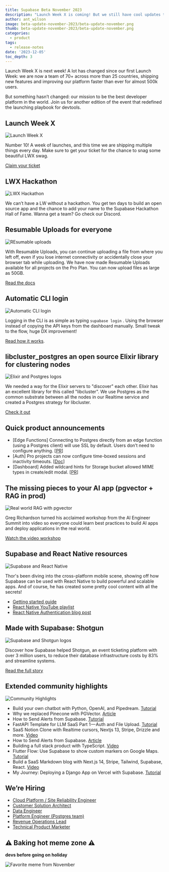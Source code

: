 ```yaml
---
title: Supabase Beta November 2023
description: "Launch Week X is coming! But we still have cool updates that we couldn't fit next week."
author: ant_wilson
image: beta-update-november-2023/beta-update-november.png
thumb: beta-update-november-2023/beta-update-november.png
categories:
  - product
tags:
  - release-notes
date: '2023-12-05'
toc_depth: 3
---
```


Launch Week X is next week! A lot has changed since our first Launch Week: we are now a team of 70+ across more than 25 countries, shipping new features and improving our platform faster than ever for almost 500k users.

But something hasn’t changed: our mission to be the best developer platform in the world. Join us for another edition of the event that redefined the launching playbook for devtools.

## Launch Week X

![Launch Week X](https://obuldanrptloktxcffvn.supabase.co/storage/v1/object/public/images/marketing-emails/november2023/nov1.png)

Number 10! A week of launches, and this time we are shipping multiple things every day. Make sure to get your ticket for the chance to snag some beautiful LWX swag.

[Claim your ticket](https://supabase.com/launch-week)

## LWX Hackathon

![LWX Hackathon](https://obuldanrptloktxcffvn.supabase.co/storage/v1/object/public/images/marketing-emails/november2023/nov2.png)

We can’t have a LW without a hackathon. You get ten days to build an open source app and the chance to add your name to the Supabase Hackathon Hall of Fame. Wanna get a team? Go check our Discord.

## Resumable Uploads for everyone

![REsumable uploads](https://obuldanrptloktxcffvn.supabase.co/storage/v1/object/public/images/marketing-emails/november2023/nov3.png)

With Resumable Uploads, you can continue uploading a file from where you left off, even if you lose internet connectivity or accidentally close your browser tab while uploading. We have now made Resumable Uploads available for all projects on the Pro Plan. You can now upload files as large as 50GB.

[Read the docs](https://supabase.com/docs/guides/storage/uploads/resumable-uploads)

## Automatic CLI login

![Automatic CLI login](https://obuldanrptloktxcffvn.supabase.co/storage/v1/object/public/images/marketing-emails/november2023/nov4.png)

Logging in the CLI is as simple as typing `supabase login` . Using the browser instead of copying the API keys from the dashboard manually. Small tweak to the flow, huge DX improvement!

[Read how it works](https://supabase.com/blog/automatic-cli-login).

## libcluster_postgres an open source Elixir library for clustering nodes

![Elixir and Postgres logos](https://obuldanrptloktxcffvn.supabase.co/storage/v1/object/public/images/marketing-emails/november2023/elixir-postgres.png?t=2023-12-06T15%3A46%3A40.479Z)

We needed a way for the Elixir servers to "discover" each other. Elixir has an excellent library for this called "libcluster". We use Postgres as the common substrate between all the nodes in our Realtime service and created a Postgres strategy for libcluster.

[Check it out](https://github.com/supabase/libcluster_postgres)

## Quick product announcements

- [Edge Functions] Connecting to Postgres directly from an edge function (using a Postgres client) will use SSL by default. Users don’t need to configure anything. [[PR](https://github.com/orgs/supabase/discussions/18845)]
- [Auth] Pro projects can now configure time-boxed sessions and inactivity timeouts. [[Doc](https://supabase.com/docs/guides/auth/sessions#limiting-session-lifetime-and-number-of-allowed-sessions-per-user)]
- [Dashboard] Added wildcard hints for Storage bucket allowed MIME types in create/edit modal. [[PR](https://github.com/supabase/supabase/pull/19062)]

## The missing pieces to your AI app (pgvector + RAG in prod)

![Real world RAG with pgvector](https://obuldanrptloktxcffvn.supabase.co/storage/v1/object/public/images/marketing-emails/november2023/nov6.png)

Greg Richardson turned his acclaimed workshop from the AI Engineer Summit into video so everyone could learn best practices to build AI apps and deploy applications in the real world.

[Watch the video workshop](https://www.youtube.com/watch?v=ibzlEQmgPPY)

## Supabase and React Native resources

![Supabase and React Native](https://obuldanrptloktxcffvn.supabase.co/storage/v1/object/public/images/marketing-emails/november2023/nov7.png)

Thor's been diving into the cross-platform mobile scene, showing off how Supabase can be used with React Native to build powerful and scalable apps. And of course, he has created some pretty cool content with all the secrets!

- [Getting started guide](https://supabase.com/docs/guides/getting-started/tutorials/with-expo-react-native)
- [React Native YouTube playlist](https://www.youtube.com/watch?v=AE7dKIKMJy4&list=PL5S4mPUpp4OsrbRTx21k34aACOgpqQGlx)
- [React Native Authentication blog post](https://supabase.com/blog/react-native-authentication)

## Made with Supabase: Shotgun

![Supabase and Shotgun logos](https://obuldanrptloktxcffvn.supabase.co/storage/v1/object/public/images/marketing-emails/november2023/shotgun-supabase.png?t=2023-12-06T15%3A47%3A11.273Z)

Discover how Supabase helped Shotgun, an event ticketing platform with over 3 million users, to reduce their database infrastructure costs by 83% and streamline systems.

[Read the full story](https://supabase.com/customers/shotgun)

## Extended community highlights

![Community Highlights](https://obuldanrptloktxcffvn.supabase.co/storage/v1/object/public/images/marketing-emails/november2023/nov9.png)

- Build your own chatbot with Python, OpenAI, and Pipedream. [Tutorial](https://pipedream.com/blog/build-your-own-chat-bot-with-openai-and-pipedream/)
- Why we replaced Pinecone with PGVector. [Article](https://dev.to/confidentai/why-we-replaced-pinecone-with-pgvector-2ofj)
- How to Send Alerts from Supabase. [Tutorial](https://dev.to/patrikbraborec/how-to-send-alerts-from-supabase-3kl5)
- FastAPI Template for LLM SaaS Part 1 — Auth and File Upload. [Tutorial](https://pub.towardsai.net/fastapi-template-for-llm-saas-part-1-auth-and-file-upload-6bada9778139)
- SaaS Notion Clone with Realtime cursors, Nextjs 13, Stripe, Drizzle and more. [Video](https://www.youtube.com/watch?v=A3l6YYkXzzg)
- How to Send Alerts from Supabase. [Article](https://dev.to/patrikbraborec/how-to-send-alerts-from-supabase-3kl5)
- Building a full stack product with TypeScript. [Video](https://www.youtube.com/watch?v=b6yqVeUDDPU)
- Flutter Flow: Use Supabase to show custom markers on Google Maps. [Tutorial](https://coffeebytez.medium.com/flutter-flow-use-supabase-to-show-custom-markers-on-google-maps-5758a69d7b7f)
- Build a SaaS Markdown blog with Next.js 14, Stripe, Tailwind, Supabase, React. [Video](https://www.youtube.com/watch?v=293ZtCvxh90)
- My Journey: Deploying a Django App on Vercel with Supabase. [Tutorial](https://medium.com/@kodiugos/my-journey-deploying-a-django-app-on-vercel-with-supabase-6cdb1901f724)

## We’re Hiring

- [Cloud Platform / Site Reliability Engineer](https://boards.greenhouse.io/supabase/jobs/5013075004)
- [Customer Solution Architect](https://boards.greenhouse.io/supabase/jobs/5027144004)
- [Data Engineer](https://boards.greenhouse.io/supabase/jobs/5017312004)
- [Platform Engineer (Postgres team)](https://boards.greenhouse.io/supabase/jobs/5011466004)
- [Revenue Operations Lead](https://boards.greenhouse.io/supabase/jobs/5006313004)
- [Technical Product Marketer](https://boards.greenhouse.io/supabase/jobs/5005843004)

## ⚠️ Baking hot meme zone ⚠️

**devs before going on holiday**

![Favorite meme from November](https://obuldanrptloktxcffvn.supabase.co/storage/v1/object/public/images/marketing-emails/november2023/november-2023-meme.jpeg?t=2023-12-06T15%3A47%3A31.525Z)
